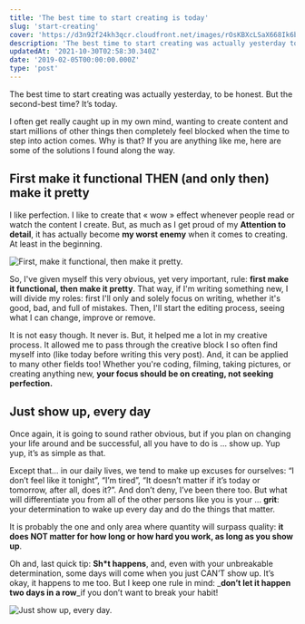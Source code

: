 ```yaml
---
title: 'The best time to start creating is today'
slug: 'start-creating'
cover: 'https://d3n92f24kh3qcr.cloudfront.net/images/rOsKBXcLSaX668Ik6bGC.jpg'
description: 'The best time to start creating was actually yesterday to be honest. But the second best time? It’s today.'
updatedAt: '2021-10-30T02:58:30.340Z'
date: '2019-02-05T00:00:00.000Z'
type: 'post'
---
```


The best time to start creating was actually yesterday, to be honest. But the second-best time? It’s today.

I often get really caught up in my own mind, wanting to create content and start millions of other things then completely feel blocked when the time to step into action comes. Why is that? If you are anything like me, here are some of the solutions I found along the way.

## First make it functional THEN (and only then) make it pretty

I like perfection. I like to create that « wow » effect whenever people read or watch the content I create. But, as much as I get proud of my **Attention to detail**, it has actually become **my worst enemy** when it comes to creating. At least in the beginning.

![First, make it functional, then make it pretty.](https://d3n92f24kh3qcr.cloudfront.net/images/YcSAavLJQHmZVjEdV4h3.jpg)

So, I've given myself this very obvious, yet very important, rule: **first make it functional, then make it pretty**. That way, if I'm writing something new, I will divide my roles: first I'll only and solely focus on writing, whether it's good, bad, and full of mistakes. Then, I'll start the editing process, seeing what I can change, improve or remove.

It is not easy though. It never is. But, it helped me a lot in my creative process. It allowed me to pass through the creative block I so often find myself into (like today before writing this very post). And, it can be applied to many other fields too! Whether you're coding, filming, taking pictures, or creating anything new, **your focus should be on creating, not seeking perfection.**

## Just show up, every day

Once again, it is going to sound rather obvious, but if you plan on changing your life around and be successful, all you have to do is … show up. Yup yup, it’s as simple as that.

Except that… in our daily lives, we tend to make up excuses for ourselves: “I don’t feel like it tonight”, “I’m tired”, “It doesn’t matter if it’s today or tomorrow, after all, does it?”. And don’t deny, I’ve been there too. But what will differentiate you from all of the other persons like you is your … **grit**: your determination to wake up every day and do the things that matter.

It is probably the one and only area where quantity will surpass quality: **it does NOT matter for how long or how hard you work, as long as you show up**.

Oh and, last quick tip: **Sh\*t happens**, and, even with your unbreakable determination, some days will come when you just CAN’T show up. It’s okay, it happens to me too. But I keep one rule in mind: \_**don’t let it happen two days in a row**\_if you don’t want to break your habit!

![Just show up, every day.](https://d3n92f24kh3qcr.cloudfront.net/images/rOsKBXcLSaX668Ik6bGC.jpg)
